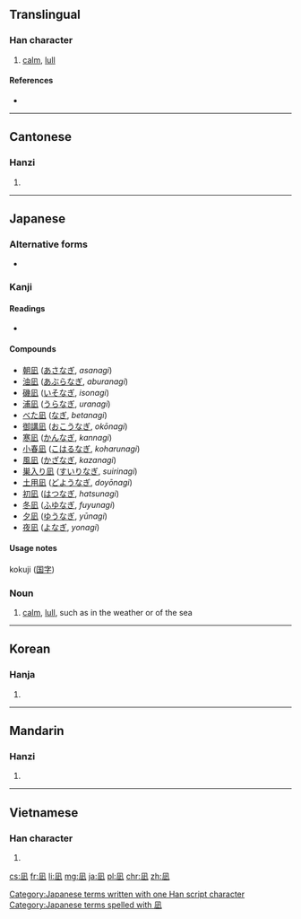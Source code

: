 ==Translingual==

===Han character===
{{Han char|rn=16|rad=几|as=04|sn=6|four=|canj=HNYLM|ids=⿵几|⺇]][[止]]}}

# [[calm]], [[lull]]

====References====
* {{Han ref|kx=0134.121|dkj=01758|dj=0299.260|hdz=10277.021|uh=51EA|ud=20970}}

----

==Cantonese==

===Hanzi===
{{yue-hanzi|jyut=zi2|y=ji2}}

# {{defn|lang=yue|sort=止00}}

----

==Japanese==

===Alternative forms===
* {{l|ja|和ぎ}}

===Kanji===
{{ja-kanji|grade=|rs=几04}}

====Readings====
* {{ja-readings|on=|kun=[[なぐ]] (nagu), [[なぎ]] (nagi)}}

====Compounds====
{{der-top|Compounds}}
* [[朝凪]] ([[あさなぎ]], ''asanagi'')
* [[油凪]] ([[あぶらなぎ]], ''aburanagi'')
* [[磯凪]] ([[いそなぎ]], ''isonagi'')
* [[浦凪]] ([[うらなぎ]], ''uranagi'')
* [[べた凪]] ([[なぎ]], ''betanagi'')
* [[御講凪]] ([[おこうなぎ]], ''okōnagi'')
* [[寒凪]] ([[かんなぎ]], ''kannagi'')
* [[小春凪]] ([[こはるなぎ]], ''koharunagi'')
* [[風凪]] ([[かざなぎ]], ''kazanagi'')
* [[巣入り凪]] ([[すいりなぎ]], ''suirinagi'')
* [[土用凪]] ([[どようなぎ]], ''doyōnagi'')
* [[初凪]] ([[はつなぎ]], ''hatsunagi'')
* [[冬凪]] ([[ふゆなぎ]], ''fuyunagi'')
* [[夕凪]] ([[ゆうなぎ]], ''yūnagi'')
* [[夜凪]] ([[よなぎ]], ''yonagi'')
{{der-bottom}}

====Usage notes====
kokuji ([[国字]])

===Noun===
{{ja-noun|k|hira=なぎ|rom=nagi}}

# [[calm]], [[lull]], such as in the weather or of the sea

[[Category:Japanese terms written with one Han script character]]
[[Category:Japanese terms spelled with 凪]]

----

==Korean==

===Hanja===
{{ko-hanja|hangeul=[[지]]|rv=ji|mr=chi}}

# {{defn|lang=ko|sort=几04}}

----

==Mandarin==

===Hanzi===
{{cmn-hanzi|pin=[[zhǐ]] ([[zhi3]])|wg=chih<sup>3</sup>}}

# {{defn|lang=cmn|sort=几04}}

----

==Vietnamese==

===Han character===
{{vi-hantu|[[chỉ]]|rs=几04}}

# {{defn|lang=vi|sort=几04}}

[[cs:凪]]
[[fr:凪]]
[[li:凪]]
[[mg:凪]]
[[ja:凪]]
[[pl:凪]]
[[chr:凪]]
[[zh:凪]]